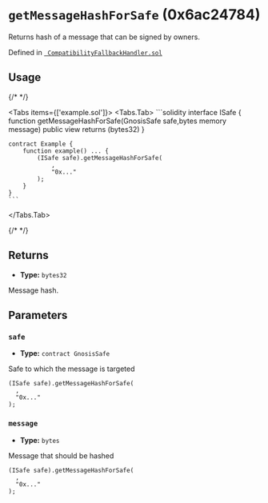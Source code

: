 

<LegacyCallout />

# `getMessageHashForSafe` (0x6ac24784)



Returns hash of a message that can be signed by owners.




Defined in [` CompatibilityFallbackHandler.sol`](https://github.com/safe-global/safe-smart-account/tree/v1.3.0/contracts/handler/CompatibilityFallbackHandler.sol#L51)


## Usage

{/* <!-- vale off --> */}

<Tabs items={['example.sol']}>
  <Tabs.Tab>
    ```solidity
    interface ISafe {
        function getMessageHashForSafe(GnosisSafe safe,bytes memory message) public view returns (bytes32)
    }

    contract Example {
        function example() ... {
            (ISafe safe).getMessageHashForSafe(
                ,
                "0x..."
            );
        }
    }
    ```
  </Tabs.Tab>
</Tabs>

{/* <!-- vale on --> */}

## Returns



  - **Type:** `bytes32`

  Message hash.




## Parameters

### `safe`

  - **Type:** `contract GnosisSafe`

  Safe to which the message is targeted

  ```solidity focus=2
  (ISafe safe).getMessageHashForSafe(
    ,
    "0x..."
  );
  ```


### `message`

  - **Type:** `bytes`

  Message that should be hashed

  ```solidity focus=3
  (ISafe safe).getMessageHashForSafe(
    ,
    "0x..."
  );
  ```





